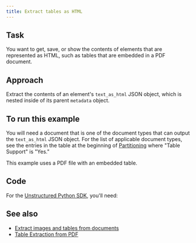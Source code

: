 ```yaml
---
title: Extract tables as HTML
---
```


## Task

You want to get, save, or show the contents of elements that are represented as HTML, such as tables that are embedded in a PDF document.

## Approach

Extract the contents of an element's `text_as_html` JSON object, which is nested inside of its parent `metadata` object.

## To run this example

You will need a document that is one of the document types that can output the `text_as_html` JSON object. For the list of applicable document types, see the entries in the table at the beginning of [Partitioning](/open-source/core-functionality/partitioning) where "Table Support" is "Yes."

This example uses a PDF file with an embedded table.


## Code

For the [Unstructured Python SDK](/api-reference/partition/sdk-python), you'll need:
<SharedAPIKeyURL />
<ExtractTextAsHTMLPy />

## See also 

- [Extract images and tables from documents](/api-reference/partition/extract-image-block-types)
- [Table Extraction from PDF](/examplecode/codesamples/apioss/table-extraction-from-pdf)